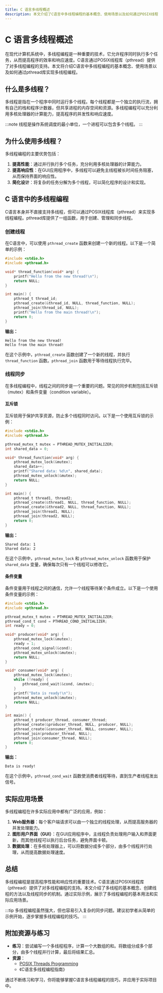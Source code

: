 ```yaml
---
title: C 语言多线程概述
description: 本文介绍了C语言中多线程编程的基本概念、使用场景以及如何通过POSIX线程库（pthread）实现多线程编程。适合初学者学习多线程的基础知识。
---
```


# C 语言多线程概述

在现代计算机系统中，多线程编程是一种重要的技术，它允许程序同时执行多个任务，从而提高程序的效率和响应速度。C语言通过POSIX线程库（pthread）提供了对多线程编程的支持。本文将介绍C语言中多线程编程的基本概念、使用场景以及如何通过pthread库实现多线程编程。

## 什么是多线程？

多线程是指在一个程序中同时运行多个线程。每个线程都是一个独立的执行流，拥有自己的栈和程序计数器，但共享进程的内存空间和资源。多线程编程可以充分利用多核处理器的计算能力，提高程序的并发性和响应速度。

:::note
线程是操作系统调度的最小单位，一个进程可以包含多个线程。
:::

## 为什么使用多线程？

多线程编程的主要优势包括：

1. **提高性能**：通过并行执行多个任务，充分利用多核处理器的计算能力。
2. **提高响应性**：在GUI应用程序中，多线程可以避免主线程被长时间任务阻塞，从而保持界面的响应性。
3. **简化设计**：将复杂的任务分解为多个线程，可以简化程序的设计和实现。

## C 语言中的多线程编程

C语言本身并不直接支持多线程，但可以通过POSIX线程库（pthread）来实现多线程编程。pthread库提供了一组函数，用于创建、管理和同步线程。

### 创建线程

在C语言中，可以使用 `pthread_create` 函数来创建一个新的线程。以下是一个简单的示例：

```c
#include <stdio.h>
#include <pthread.h>

void* thread_function(void* arg) {
    printf("Hello from the new thread!\n");
    return NULL;
}

int main() {
    pthread_t thread_id;
    pthread_create(&thread_id, NULL, thread_function, NULL);
    pthread_join(thread_id, NULL);
    printf("Hello from the main thread!\n");
    return 0;
}
```

**输出：**
```
Hello from the new thread!
Hello from the main thread!
```

在这个示例中，`pthread_create` 函数创建了一个新的线程，并执行 `thread_function` 函数。`pthread_join` 函数用于等待线程执行完毕。

### 线程同步

在多线程编程中，线程之间的同步是一个重要的问题。常见的同步机制包括互斥锁（mutex）和条件变量（condition variable）。

#### 互斥锁

互斥锁用于保护共享资源，防止多个线程同时访问。以下是一个使用互斥锁的示例：

```c
#include <stdio.h>
#include <pthread.h>

pthread_mutex_t mutex = PTHREAD_MUTEX_INITIALIZER;
int shared_data = 0;

void* thread_function(void* arg) {
    pthread_mutex_lock(&mutex);
    shared_data++;
    printf("Shared data: %d\n", shared_data);
    pthread_mutex_unlock(&mutex);
    return NULL;
}

int main() {
    pthread_t thread1, thread2;
    pthread_create(&thread1, NULL, thread_function, NULL);
    pthread_create(&thread2, NULL, thread_function, NULL);
    pthread_join(thread1, NULL);
    pthread_join(thread2, NULL);
    return 0;
}
```

**输出：**
```
Shared data: 1
Shared data: 2
```

在这个示例中，`pthread_mutex_lock` 和 `pthread_mutex_unlock` 函数用于保护 `shared_data` 变量，确保每次只有一个线程可以修改它。

#### 条件变量

条件变量用于线程之间的通信，允许一个线程等待某个条件成立。以下是一个使用条件变量的示例：

```c
#include <stdio.h>
#include <pthread.h>

pthread_mutex_t mutex = PTHREAD_MUTEX_INITIALIZER;
pthread_cond_t cond = PTHREAD_COND_INITIALIZER;
int ready = 0;

void* producer(void* arg) {
    pthread_mutex_lock(&mutex);
    ready = 1;
    pthread_cond_signal(&cond);
    pthread_mutex_unlock(&mutex);
    return NULL;
}

void* consumer(void* arg) {
    pthread_mutex_lock(&mutex);
    while (!ready) {
        pthread_cond_wait(&cond, &mutex);
    }
    printf("Data is ready!\n");
    pthread_mutex_unlock(&mutex);
    return NULL;
}

int main() {
    pthread_t producer_thread, consumer_thread;
    pthread_create(&producer_thread, NULL, producer, NULL);
    pthread_create(&consumer_thread, NULL, consumer, NULL);
    pthread_join(producer_thread, NULL);
    pthread_join(consumer_thread, NULL);
    return 0;
}
```

**输出：**
```
Data is ready!
```

在这个示例中，`pthread_cond_wait` 函数使消费者线程等待，直到生产者线程发出信号。

## 实际应用场景

多线程编程在许多实际应用中都有广泛的应用，例如：

1. **Web服务器**：每个客户端请求可以由一个独立的线程处理，从而提高服务器的并发处理能力。
2. **图形用户界面（GUI）**：在GUI应用程序中，主线程负责处理用户输入和界面更新，而其他线程可以执行后台任务，避免界面卡顿。
3. **数据处理**：在多核处理器上，可以将数据分成多个部分，由多个线程并行处理，从而提高数据处理速度。

## 总结

多线程编程是提高程序性能和响应性的重要技术。C语言通过POSIX线程库（pthread）提供了对多线程编程的支持。本文介绍了多线程的基本概念、创建线程的方法以及线程同步的机制。通过实际示例，展示了多线程编程的基本用法和实际应用场景。

:::tip
多线程编程虽然强大，但也容易引入复杂的同步问题。建议初学者从简单的示例开始，逐步掌握多线程编程的技巧。
:::

## 附加资源与练习

- **练习**：尝试编写一个多线程程序，计算一个大数组的和。将数组分成多个部分，由多个线程并行计算，最后将结果汇总。
- **资源**：
  - [POSIX Threads Programming](https://computing.llnl.gov/tutorials/pthreads/)
  - 《C语言多线程编程指南》

通过不断练习和学习，你将能够掌握C语言多线程编程的技巧，并应用于实际项目中。